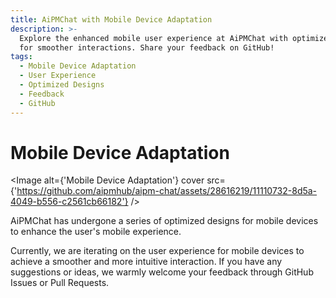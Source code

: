 ```yaml
---
title: AiPMChat with Mobile Device Adaptation
description: >-
  Explore the enhanced mobile user experience at AiPMChat with optimized designs
  for smoother interactions. Share your feedback on GitHub!
tags:
  - Mobile Device Adaptation
  - User Experience
  - Optimized Designs
  - Feedback
  - GitHub
---
```


# Mobile Device Adaptation

<Image
  alt={'Mobile Device Adaptation'}
  cover
  src={'https://github.com/aipmhub/aipm-chat/assets/28616219/11110732-8d5a-4049-b556-c2561cb66182'}
/>

AiPMChat has undergone a series of optimized designs for mobile devices to enhance the user's mobile experience.

Currently, we are iterating on the user experience for mobile devices to achieve a smoother and more intuitive interaction. If you have any suggestions or ideas, we warmly welcome your feedback through GitHub Issues or Pull Requests.
